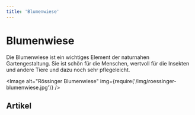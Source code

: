 ```yaml
---
title: 'Blumenwiese'
---
```




# Blumenwiese

Die Blumenwiese ist ein wichtiges Element der naturnahen Gartengestaltung. Sie ist schön für die Menschen, wertvoll für die Insekten und andere Tiere und dazu noch sehr pflegeleicht.

<Image
  alt="Rössinger Blumenwiese"
  img={require('/img/roessinger-blumenwiese.jpg')}
/>

## Artikel

<DocCardList />
